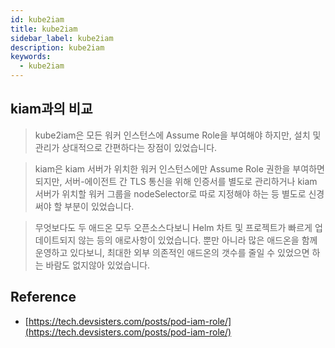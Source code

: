 ```yaml
---
id: kube2iam
title: kube2iam
sidebar_label: kube2iam
description: kube2iam
keywords:
  - kube2iam
---
```


## kiam과의 비교

> kube2iam은 모든 워커 인스턴스에 Assume Role을 부여해야 하지만, 설치 및 관리가 상대적으로 간편하다는 장점이 있었습니다.

> kiam은 kiam 서버가 위치한 워커 인스턴스에만 Assume Role 권한을 부여하면 되지만, 서버-에이전트 간 TLS 통신을 위해 인증서를 별도로 관리하거나 kiam 서버가 위치할 워커 그룹을 nodeSelector로 따로 지정해야 하는 등 별도로 신경써야 할 부분이 있었습니다.

> 무엇보다도 두 애드온 모두 오픈소스다보니 Helm 차트 및 프로젝트가 빠르게 업데이트되지 않는 등의 애로사항이 있었습니다. 뿐만 아니라 많은 애드온을 함께 운영하고 있다보니, 최대한 외부 의존적인 애드온의 갯수를 줄일 수 있었으면 하는 바람도 없지않아 있었습니다.

## Reference

- [https://tech.devsisters.com/posts/pod-iam-role/](https://tech.devsisters.com/posts/pod-iam-role/)
